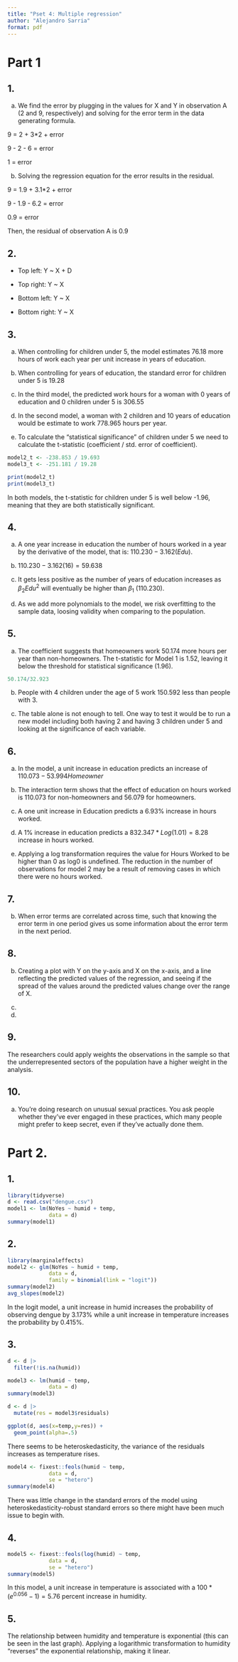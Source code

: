 ```yaml
---
title: "Pset 4: Multiple regression"
author: "Alejandro Sarria"
format: pdf
---
```


# Part 1

## 1.

a.  We find the error by plugging in the values for X and Y in observation A (2 and 9, respectively) and solving for the error term in the data generating formula.

9 = 2 + 3\*2 + error

9 - 2 - 6 = error

1 = error

b.  Solving the regression equation for the error results in the residual.

9 =  1.9 + 3.1*2 + error

9 - 1.9 - 6.2 = error

0.9 = error

Then, the residual of observation A is 0.9

## 2.

-   Top left: Y \~ X + D

-   Top right: Y \~ X

-   Bottom left: Y \~ X 

-   Bottom right: Y \~ X

## 3.

a.  When controlling for children under 5, the model estimates 76.18 more hours of work each year per unit increase in years of education.

b.  When controlling for years of education, the standard error for children under 5 is 19.28

c.  In the third model, the predicted work hours for a woman with 0 years of education and 0 children under 5 is 306.55

d.  In the second model, a woman with 2 children and 10 years of education would be estimate to work 778.965 hours per year.

e.  To calculate the "statistical significance" of children under 5 we need to calculate the t-statistic (coefficient / std. error of coefficient).

```r
model2_t <- -238.853 / 19.693
model3_t <- -251.181 / 19.28

print(model2_t)
print(model3_t)
```

In both models, the t-statistic for children under 5 is well below -1.96, meaning that they are both statistically significant.

## 4.

a. A one year increase in education the number of hours worked in a year by the derivative of the model, that is: $110.230 - 3.162(Edu)$.

b. $110.230 - 3.162(16) = 59.638$

c. It gets less positive as the number of years of education increases as $\beta_2Edu^2$ will eventually be higher than $\beta_1$ (110.230).

d. As we add more polynomials to the model, we risk overfitting  to the sample data, loosing validity when comparing to the population.

## 5. 

a. The coefficient suggests that homeowners work 50.174 more hours per year than non-homeowners. The t-statistic for Model 1 is 1.52, leaving it below the threshold for statistical significance (1.96).

```r
50.174/32.923
```

b. People with 4 children under the age of 5 work 150.592 less than people with 3.

c. The table alone is not enough to tell. One way to test it would be to run a new model including both having 2 and having 3 children under 5 and looking at the significance of each variable.

## 6.

a. In the model, a unit increase in education predicts an increase of $110.073 - 53.994Homeowner$

b. The interaction term shows that the effect of education on hours worked is 110.073 for non-homeowners and 56.079 for homeowners.

c. A one unit increase in Education predicts a 6.93% increase in hours worked.

d. A 1% increase in education predicts a $832.347*Log(1.01) = 8.28$ increase in hours worked.

e. Applying a log transformation requires the value for Hours Worked to be higher than 0 as log0 is undefined. The reduction in the number of observations for model 2 may be a result of removing cases in which there were no hours worked.

## 7.

b. When error terms are correlated across time, such that knowing the error term in one period gives us some information about the error term in the next period.

## 8. 

b. Creating a plot with Y on the y-axis and X on the x-axis, and a line reflecting the predicted values of the regression, and seeing if the spread of the values around the predicted values change over the range of X.

c.

e.

## 9.

The researchers could apply weights the observations in the sample so that the underrepresented sectors of the population have a higher weight in the analysis.

## 10.

a. You’re doing research on unusual sexual practices. You ask people whether they’ve ever engaged in these practices, which many people might prefer to keep secret, even if they’ve actually done them.

# Part 2. 

## 1.

```r
library(tidyverse)
d <- read.csv("dengue.csv")
model1 <- lm(NoYes ~ humid + temp,
             data = d)
summary(model1)
```

## 2.
```r
library(marginaleffects)
model2 <- glm(NoYes ~ humid + temp,
             data = d,
             family = binomial(link = "logit"))
summary(model2)
avg_slopes(model2)
```

In the logit model, a unit increase in humid increases the probability of observing dengue by 3.173% while a unit increase in temperature increases the probability by 0.415%.

## 3.

```r
d <- d |> 
  filter(!is.na(humid))

model3 <- lm(humid ~ temp,
             data = d)
summary(model3)

d <- d |> 
  mutate(res = model3$residuals)

ggplot(d, aes(x=temp,y=res)) +
  geom_point(alpha=.5)
``` 

There seems to be heteroskedasticity, the variance of the residuals increases as temperature rises.

```r
model4 <- fixest::feols(humid ~ temp,
             data = d,
             se = "hetero")
summary(model4)
```

There was little change in the standard errors of the model using heteroskedasticity-robust standard errors so there might have been much issue to begin with.

## 4. 

```r
model5 <- fixest::feols(log(humid) ~ temp,
             data = d,
             se = "hetero")
summary(model5)
```

In this model, a unit increase in temperature is associated with a $100*(e^{0.056}-1)=5.76$ percent increase in humidity.

## 5.

The relationship between humidity and temperature is exponential (this can be seen in the last graph). Applying a logarithmic transformation to humidity "reverses" the exponential relationship, making it linear.
